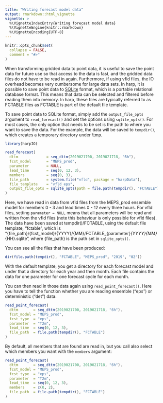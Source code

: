 ```yaml
---
title: "Writing forecast model data"
output: rmarkdown::html_vignette
vignette: >
  %\VignetteIndexEntry{Writing forecast model data}
  %\VignetteEngine{knitr::rmarkdown}
  %\VignetteEncoding{UTF-8}
---
```


```r
knitr::opts_chunk$set(
  collapse = FALSE,
  comment = "#>"
)
```

When transforming gridded data to point data, it is useful to save the point data for future use so that access to the data is fast, and the gridded data files do not have to be read in again. Furthermore, if using vfld files, the IO overhead becomes very cumbersome for large data sets. In harp, it is possible to save point data to [SQLite](https://sqlite.org/) format, which is a portable relational database format. This means that data can be selected and filtered before reading them into memory. In harp, these files are typically referred to as FCTABLE files as FCTABLE is part of the default file template. 

To save point data to SQLite format, simply add the `output_file_opts` argument to `read_forecast()` and set the options using `sqlite_opts()`. For most cases, the only option that needs to be set is the path to where you want to save the data. For the example, the data will be saved to `tempdir()`, which creates a temporary directory under \\tmp. 

```r
library(harpIO)
```

```r
read_forecast(
  dttm             = seq_dttm(2019021700, 2019021718, "6h"),
  fcst_model       = "MEPS_prod",
  parameter        = NULL,
  lead_time        = seq(0, 12, 3),
  members          = seq(0, 3),
  file_path        = system.file("vfld", package = "harpData"),
  file_template    = "vfld_eps",
  output_file_opts = sqlite_opts(path = file.path(tempdir(), "FCTABLE"))
)
```

Here, we have read in data from vfld files from the MEPS_prod ensemble model for members 0 - 3 and lead times 0 - 12 every three hours. For vfld files, setting `parameter = NULL` means that all parameters will be read and written from the vfld files (note this behaviour is only possible for vfld files). The data have been saved at tempdir()/FCTABLE, using the default file template, "fctable", which is  "{file_path}/{fcst_model}/{YYYY}/{MM}/FCTABLE_{parameter}_{YYYY}{MM}_{HH}.sqlite", where {file_path} is the path set in `sqlite_opts()`. 

You can see all the files that have been produced:
```r
dir(file.path(tempdir(), "FCTABLE", "MEPS_prod", "2019", "02"))
```

With the default template, you get a directory for each forecast model and under that a directory for each year and then month. Each file contains the data for one parameter for one forecast cycle for each month. 

You can then read in those data again using `read_point_forecast()`. Here you have to tell the function whether you are reading ensemble ("eps") or deterministic ("det") data. 
```r
read_point_forecast(
  dttm       = seq_dttm(2019021700, 2019021718, "6h"),
  fcst_model = "MEPS_prod", 
  fcst_type  = "eps",
  parameter  = "T2m",
  lead_time  = seq(0, 12, 3),
  file_path  = file.path(tempdir(), "FCTABLE")
)
```

By default, all members that are found are read in, but you call also select which members you want with the `members` argument:

```r
read_point_forecast(
  dttm       = seq_dttm(2019021700, 2019021718, "6h"),
  fcst_model = "MEPS_prod", 
  fcst_type  = "eps",
  parameter  = "T2m",
  lead_time  = seq(0, 12, 3),
  members    = c(0, 2),
  file_path  = file.path(tempdir(), "FCTABLE")
)
```


